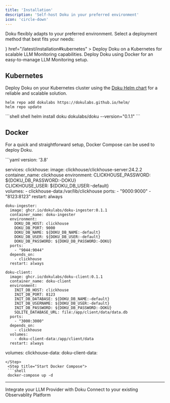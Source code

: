 ```yaml
---
title: 'Installation'
description: 'Self-host Doku in your preferred environment'
icon: 'circle-down'
---
```


Doku flexibly adapts to your preferred environment. Select a deployment method that best fits your needs:

<CardGroup cols={2}>
  <Card
    title="Kubernetes"
    icon={<svg role="img" viewBox="0 0 24 24" xmlns="http://www.w3.org/2000/svg">
    <title>Kubernetes</title>
    <path fill="#FFA500" d="M10.204 14.35l.007.01-.999 2.413a5.171 5.171 0 0 1-2.075-2.597l2.578-.437.004.005a.44.44 0 0 1 .484.606zm-.833-2.129a.44.44 0 0 0 .173-.756l.002-.011L7.585 9.7a5.143 5.143 0 0 0-.73 3.255l2.514-.725.002-.009zm1.145-1.98a.44.44 0 0 0 .699-.337l.01-.005.15-2.62a5.144 5.144 0 0 0-3.01 1.442l2.147 1.523.004-.002zm.76 2.75l.723.349.722-.347.18-.78-.5-.623h-.804l-.5.623.179.779zm1.5-3.095a.44.44 0 0 0 .7.336l.008.003 2.134-1.513a5.188 5.188 0 0 0-2.992-1.442l.148 2.615.002.001zm10.876 5.97l-5.773 7.181a1.6 1.6 0 0 1-1.248.594l-9.261.003a1.6 1.6 0 0 1-1.247-.596l-5.776-7.18a1.583 1.583 0 0 1-.307-1.34L2.1 5.573c.108-.47.425-.864.863-1.073L11.305.513a1.606 1.606 0 0 1 1.385 0l8.345 3.985c.438.209.755.604.863 1.073l2.062 8.955c.108.47-.005.963-.308 1.34zm-3.289-2.057c-.042-.01-.103-.026-.145-.034-.174-.033-.315-.025-.479-.038-.35-.037-.638-.067-.895-.148-.105-.04-.18-.165-.216-.216l-.201-.059a6.45 6.45 0 0 0-.105-2.332 6.465 6.465 0 0 0-.936-2.163c.052-.047.15-.133.177-.159.008-.09.001-.183.094-.282.197-.185.444-.338.743-.522.142-.084.273-.137.415-.242.032-.024.076-.062.11-.089.24-.191.295-.52.123-.736-.172-.216-.506-.236-.745-.045-.034.027-.08.062-.111.088-.134.116-.217.23-.33.35-.246.25-.45.458-.673.609-.097.056-.239.037-.303.033l-.19.135a6.545 6.545 0 0 0-4.146-2.003l-.012-.223c-.065-.062-.143-.115-.163-.25-.022-.268.015-.557.057-.905.023-.163.061-.298.068-.475.001-.04-.001-.099-.001-.142 0-.306-.224-.555-.5-.555-.275 0-.499.249-.499.555l.001.014c0 .041-.002.092 0 .128.006.177.044.312.067.475.042.348.078.637.056.906a.545.545 0 0 1-.162.258l-.012.211a6.424 6.424 0 0 0-4.166 2.003 8.373 8.373 0 0 1-.18-.128c-.09.012-.18.04-.297-.029-.223-.15-.427-.358-.673-.608-.113-.12-.195-.234-.329-.349-.03-.026-.077-.062-.111-.088a.594.594 0 0 0-.348-.132.481.481 0 0 0-.398.176c-.172.216-.117.546.123.737l.007.005.104.083c.142.105.272.159.414.242.299.185.546.338.743.522.076.082.09.226.1.288l.16.143a6.462 6.462 0 0 0-1.02 4.506l-.208.06c-.055.072-.133.184-.215.217-.257.081-.546.11-.895.147-.164.014-.305.006-.48.039-.037.007-.09.02-.133.03l-.004.002-.007.002c-.295.071-.484.342-.423.608.061.267.349.429.645.365l.007-.001.01-.003.129-.029c.17-.046.294-.113.448-.172.33-.118.604-.217.87-.256.112-.009.23.069.288.101l.217-.037a6.5 6.5 0 0 0 2.88 3.596l-.09.218c.033.084.069.199.044.282-.097.252-.263.517-.452.813-.091.136-.185.242-.268.399-.02.037-.045.095-.064.134-.128.275-.034.591.213.71.248.12.556-.007.69-.282v-.002c.02-.039.046-.09.062-.127.07-.162.094-.301.144-.458.132-.332.205-.68.387-.897.05-.06.13-.082.215-.105l.113-.205a6.453 6.453 0 0 0 4.609.012l.106.192c.086.028.18.042.256.155.136.232.229.507.342.84.05.156.074.295.145.457.016.037.043.09.062.129.133.276.442.402.69.282.247-.118.341-.435.213-.71-.02-.039-.045-.096-.065-.134-.083-.156-.177-.261-.268-.398-.19-.296-.346-.541-.443-.793-.04-.13.007-.21.038-.294-.018-.022-.059-.144-.083-.202a6.499 6.499 0 0 0 2.88-3.622c.064.01.176.03.213.038.075-.05.144-.114.28-.104.266.039.54.138.87.256.154.06.277.128.448.173.036.01.088.019.13.028l.009.003.007.001c.297.064.584-.098.645-.365.06-.266-.128-.537-.423-.608zM16.4 9.701l-1.95 1.746v.005a.44.44 0 0 0 .173.757l.003.01 2.526.728a5.199 5.199 0 0 0-.108-1.674A5.208 5.208 0 0 0 16.4 9.7zm-4.013 5.325a.437.437 0 0 0-.404-.232.44.44 0 0 0-.372.233h-.002l-1.268 2.292a5.164 5.164 0 0 0 3.326.003l-1.27-2.296h-.01zm1.888-1.293a.44.44 0 0 0-.27.036.44.44 0 0 0-.214.572l-.003.004 1.01 2.438a5.15 5.15 0 0 0 2.081-2.615l-2.6-.44-.004.005z"/></svg>}
    href="/latest/installation#kubernetes"
  >
    Deploy Doku on a Kubernetes for scalable LLM Monitoring capabilities.
  </Card>
  <Card
    title="Docker"
    icon="docker"
    href="/latest/installation#docker"
  >
    Deploy Doku using Docker for an easy-to-manage LLM Monitoring setup.
  </Card>
</CardGroup>

## Kubernetes

Deploy Doku on your Kubernetes cluster using the [Doku Helm chart](https://github.com/dokulabs/helm/tree/main/charts/doku) for a reliable and scalable solution.
<Steps>
  <Step title="Helm Repo Setup">
  ```shell shell
  helm repo add dokulabs https://dokulabs.github.io/helm/
  helm repo update
  ```
  </Step>
  <Step title="Installing the Helm Chart">
  ```shell shell
  helm install doku dokulabs/doku --version="0.1.1"
  ```
  </Step>
</Steps>

## Docker
For a quick and straightforward setup, Docker Compose can be used to deploy Doku.

<Steps>
  <Step title="Create `docker-compose.yml`">
  ```yaml
  version: '3.8'

  services:
    clickhouse:
      image: clickhouse/clickhouse-server:24.2.2
      container_name: clickhouse
      environment:
        CLICKHOUSE_PASSWORD: ${DOKU_DB_PASSWORD:-DOKU}   
        CLICKHOUSE_USER: ${DOKU_DB_USER:-default}                   
      volumes:
        - clickhouse-data:/var/lib/clickhouse
      ports:
        - "9000:9000" 
        - "8123:8123" 
      restart: always

    doku-ingester:
      image: ghcr.io/dokulabs/doku-ingester:0.1.1
      container_name: doku-ingester
      environment:
        DOKU_DB_HOST: clickhouse   
        DOKU_DB_PORT: 9000 
        DOKU_DB_NAME: ${DOKU_DB_NAME:-default}     
        DOKU_DB_USER: ${DOKU_DB_USER:-default}              
        DOKU_DB_PASSWORD: ${DOKU_DB_PASSWORD:-DOKU}
      ports:
        - "9044:9044"           
      depends_on:
        - clickhouse
      restart: always
    
    doku-client:
      image: ghcr.io/dokulabs/doku-client:0.1.1
      container_name: doku-client
      environment:
        INIT_DB_HOST: clickhouse
        INIT_DB_PORT: 8123
        INIT_DB_DATABASE: ${DOKU_DB_NAME:-default}
        INIT_DB_USERNAME: ${DOKU_DB_USER:-default}
        INIT_DB_PASSWORD: ${DOKU_DB_PASSWORD:-DOKU}
        SQLITE_DATABASE_URL: file:/app/client/data/data.db
      ports:
        - "3000:3000"
      depends_on:
        - clickhouse
      volumes:
        - doku-client-data:/app/client/data
      restart: always

  volumes:
    clickhouse-data:
    doku-client-data:
  ```
  </Step>
   <Step title="Start Docker Compose">
   ```shell
   docker-compose up -d
   ```
  </Step>
</Steps>

---

<CardGroup cols={2}>
<Card title="Integrations" href="/latest/integrations/introduction" icon='circle-nodes'>
Integrate your LLM Provider with Doku 
</Card>
<Card title="Connections" href="/latest/connections/intro" icon='link'>
Connect to your existing Observablity Platform
</Card>
</CardGroup>
